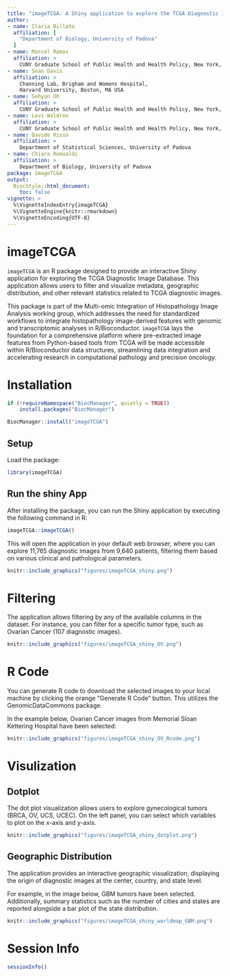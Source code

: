 ```yaml
---
title: "imageTCGA: A Shiny application to explore the TCGA Diagnostic Images"
author:
- name: Ilaria Billato
  affiliation: [
    "Department of Biology, University of Padova"
  ]
- name: Marcel Ramos
  affiliation: >
    CUNY Graduate School of Public Health and Health Policy, New York, NY USA
- name: Sean Davis
  affiliation: > 
    Channing Lab, Brigham and Womens Hospital,
    Harvard University, Boston, MA USA
- name: Sehyun Oh
  affiliation: > 
    CUNY Graduate School of Public Health and Health Policy, New York, NY USA
- name: Levi Waldron
  affiliation: > 
    CUNY Graduate School of Public Health and Health Policy, New York, NY USA
- name: Davide Risso
  affiliation: > 
    Department of Statistical Sciences, University of Padova
- name: Chiara Romualdi
  affiliation: > 
    Department of Biology, University of Padova
package: imageTCGA
output:
  BiocStyle::html_document:
    toc: false
vignette: >
  %\VignetteIndexEntry{imageTCGA}
  %\VignetteEngine{knitr::rmarkdown}
  %\VignetteEncoding{UTF-8}
---
```


# imageTCGA

`imageTCGA` is an R package designed to provide an interactive Shiny 
application for exploring the TCGA Diagnostic Image Database. 
This application allows users to filter and visualize metadata, 
geographic distribution, and other relevant statistics 
related to TCGA diagnostic images.

This package is part of the Multi-omic Integration of Histopathology 
Image Analysis working group, which addresses the need for
standardized workflows to integrate histopathology image-derived 
features with genomic and transcriptomic analyses in R/Bioconductor. 
`imageTCGA` lays the foundation for a comprehensive platform where
pre-extracted image features from Python-based tools from TCGA 
will be made accessible within R/Bioconductor data structures, 
streamlining data integration and accelerating research in 
computational pathology and precision oncology.


# Installation

```r
if (!requireNamespace("BiocManager", quietly = TRUE))
    install.packages("BiocManager")

BiocManager::install("imageTCGA")
```

## Setup

Load the package:

```r
library(imageTCGA)
```

## Run the shiny App

After installing the package, you can run the Shiny application
by executing the following command in R:

```r
imageTCGA::imageTCGA()
```

This will open the application in your default web browser,
where you can explore 11,765 diagnostic images from 9,640 patients, 
filtering them based on various clinical and pathological parameters.

```r
knitr::include_graphics("figures/imageTCGA_shiny.png")
```

# Filtering

The application allows filtering by any of the available columns in the dataset.
For instance, you can filter for a specific tumor type, 
such as Ovarian Cancer (107 diagnostic images).


```r
knitr::include_graphics("figures/imageTCGA_shiny_OV.png")
```


# R Code 

You can generate R code to download the selected images to your
local machine by clicking the orange "Generate R Code" button. 
This utilizes the GenomicDataCommons package.

In the example below, Ovarian Cancer images from Memorial Sloan
Kettering Hospital have been selected:

```r
knitr::include_graphics("figures/imageTCGA_shiny_OV_Rcode.png")
```

# Visulization 

## Dotplot 

The dot plot visualization allows users to explore gynecological tumors 
(BRCA, OV, UCS, UCEC). On the left panel, 
you can select which variables to plot on the x-axis and y-axis.

```r
knitr::include_graphics("figures/imageTCGA_shiny_dotplot.png")
```

## Geographic Distribution

The application provides an interactive geographic visualization, 
displaying the origin of diagnostic images at
the center, country, and state level.

For example, in the image below, GBM tumors have been selected.
Additionally, summary statistics such as the number of cities and
states are reported alongside a bar plot of the state distribution.

```r
knitr::include_graphics("figures/imageTCGA_shiny_worldmap_GBM.png")
```

# Session Info

```r
sessionInfo()
```
